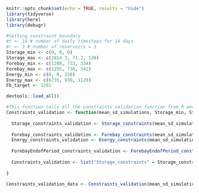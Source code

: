 ```r
knitr::opts_chunk$set(echo = TRUE, results = "hide")
library(tidyverse)
library(here)
library(debugr)
```

```r
#Setting constraint boundary
#t <- 14 # number of daily timesteps for 14 days
#r <- 3 # number of reservoirs = 3 
Storage_min <- c(0, 0, 0) 
Storage_max <- c(2814.3, 71.2, 130)
Forebay_min <- c(1208, 733, 334)
Forebay_max <- c(1295, 738, 342)
Energy_min <- c(0, 0, 250)
Energy_max <- c(6735, 930, 1120)
Fb_target <- 1281 
```

```r
devtools::load_all()
```


```r
#This function calls all the constraints validation function from R and return a list of data where if value >= 0 means the constraint is satisfied and if value <0 means constraint is violated
Constraints_validation <- function(mean_sd_simulations, Storage_min, Storage_max, Forebay_min, Forebay_max, Energy_min, Energy_max, Fb_target, rel_index, r, t){
  
  Storage_constraints_validation <- Storage_constraints(mean_sd_simulations, Storage_min, Storage_max, rel_index, r, t) 
  
  Forebay_constraints_validation <- Forebay_constraints(mean_sd_simulations, Forebay_min, Forebay_max, rel_index, r, t)
  Energy_constraints_validation <- Energy_constraints(mean_sd_simulations, Energy_min, Energy_max, rel_index, r, t) 
  
  ForebayEndofPeriod_constraints_validation <- ForebayEndofPeriod_constraints(mean_sd_simulations, Fb_target, rel_index, r, t)
  
  Constraints_validation <- list("Storage_constraints" = Storage_constraints_validation, "Forebay_constraints" = Forebay_constraints_validation, "Energy_constraints" = Energy_constraints_validation, "Forebay_EOP_Constraints" = ForebayEndofPeriod_constraints_validation)
  
}
```

```r
Constraints_validation_data <- Constraints_validation(mean_sd_simulations, Storage_min, Storage_max, Forebay_min, Forebay_max, Energy_min, Energy_max, Fb_target, rel_index=0.9, r=3, t=14)
```